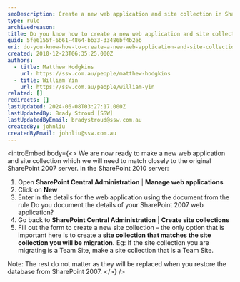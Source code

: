 ```yaml
---
seoDescription: Create a new web application and site collection in SharePoint 2010 matching the original server's configuration.
type: rule
archivedreason:
title: Do you know how to create a new web application and site collection in SharePoint 2010?
guid: 5fe6155f-6b61-4864-bb33-33486bf4b2eb
uri: do-you-know-how-to-create-a-new-web-application-and-site-collection-in-sharepoint-2010
created: 2010-12-23T06:35:25.000Z
authors:
  - title: Matthew Hodgkins
    url: https://ssw.com.au/people/matthew-hodgkins
  - title: William Yin
    url: https://ssw.com.au/people/william-yin
related: []
redirects: []
lastUpdated: 2024-06-08T03:27:17.000Z
lastUpdatedBy: Brady Stroud [SSW]
lastUpdatedByEmail: bradystroud@ssw.com.au
createdBy: johnliu
createdByEmail: johnliu@ssw.com.au
---
```


<introEmbed
  body={<>
We are now ready to make a new web application and site collection which we will need to match closely to the original SharePoint 2007 server. In the SharePoint 2010 server:

1. Open **SharePoint Central Administration** | **Manage web applications**
2. Click on **New**
3. Enter in the details for the web application using the document from the rule Do you document the details of your SharePoint 2007 web application?
4. Go back to **SharePoint Central Administration** | **Create site collections**
5. Fill out the form to create a new site collection – the only option that is important here is to create a **site collection that matches the site collection you will be migration.** Eg: If the site collection you are migrating is a Team Site, make a site collection that is a Team Site.

Note: The rest do not matter as they will be replaced when you restore the database from SharePoint 2007.
  </>}
/>
